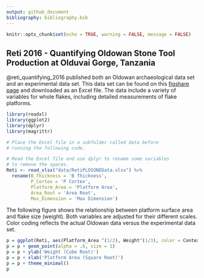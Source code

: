 ```yaml
---
output: github_document
bibliography: bibliography.bib
---
```


```r

knitr::opts_chunk$set(echo = TRUE, warning = FALSE, message = FALSE)

```


## Reti 2016 - Quantifying Oldowan Stone Tool Production at Olduvai Gorge, Tanzania

@reti_quantifying_2016 published both an Oldowan archaeological data set and an experimental data set.  This data set can be found on this [figshare page](https://figshare.com/articles/Reti_PLOS_ONE_Data_xlsx/2056551/1) and downloaded as an Excel file.  The data include a variety of variables for whole flakes, including detailed measurements of flake platforms. 


```r

library(readxl)
library(ggplot2)
library(dplyr)
library(magrittr)

# Place the Excel file in a subfolder called data before 
# running the following code.

# Read the Excel file and use dplyr to rename some variables
# to remove the spaces.
Reti <- read_xlsx("data/RetiPLOSONEData.xlsx") %>%
  rename(B_Thickness = 'B Thickness',
         P_Cortex = 'P Cortex',
         Platform_Area = 'Platform Area',
         Area_Root = 'Area Root',
         Max_Dimension = 'Max Dimension')    

```

The following figure shows the relationship between platform surface area and flake size (weight).  Both variables are adjusted for their different scales.  Color coding reflects the actual Oldowan data versus the experimental data set.

```r

p = ggplot(Reti, aes(Platform_Area ^(1/2), Weight^(1/3), color = Context))
p = p + geom_point(alpha = .6, size = 1)
p = p + ylab('Weight (Cube Root)')
p = p + xlab('Platform Area (Square Root)')
p = p + theme_minimal()
p

```


